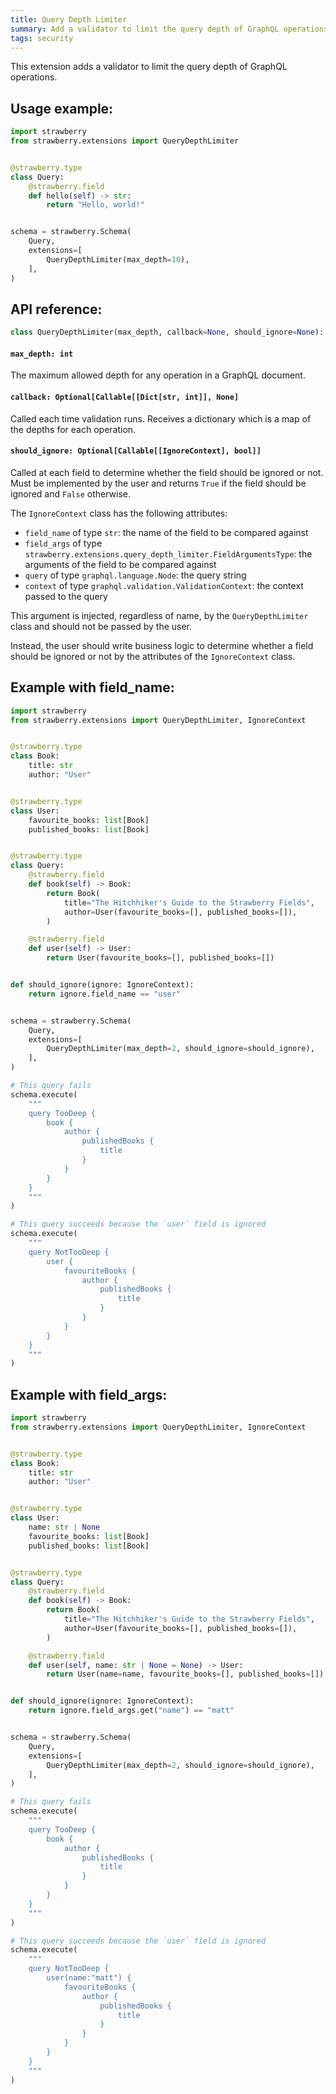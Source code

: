 ```yaml
---
title: Query Depth Limiter
summary: Add a validator to limit the query depth of GraphQL operations.
tags: security
---
```

This extension adds a validator to limit the query depth of GraphQL operations.

## Usage example:

```python
import strawberry
from strawberry.extensions import QueryDepthLimiter


@strawberry.type
class Query:
    @strawberry.field
    def hello(self) -> str:
        return "Hello, world!"


schema = strawberry.Schema(
    Query,
    extensions=[
        QueryDepthLimiter(max_depth=10),
    ],
)
```

## API reference:

```python
class QueryDepthLimiter(max_depth, callback=None, should_ignore=None): ...
```

#### `max_depth: int`

The maximum allowed depth for any operation in a GraphQL document.

#### `callback: Optional[Callable[[Dict[str, int]], None]`

Called each time validation runs. Receives a dictionary which is a map of the
depths for each operation.

#### `should_ignore: Optional[Callable[[IgnoreContext], bool]]`

Called at each field to determine whether the field should be ignored or not.
Must be implemented by the user and returns `True` if the field should be
ignored and `False` otherwise.

The `IgnoreContext` class has the following attributes:

- `field_name` of type `str`: the name of the field to be compared against
- `field_args` of type
  `strawberry.extensions.query_depth_limiter.FieldArgumentsType`: the arguments
  of the field to be compared against
- `query` of type `graphql.language.Node`: the query string
- `context` of type `graphql.validation.ValidationContext`: the context passed
  to the query

This argument is injected, regardless of name, by the `QueryDepthLimiter` class
and should not be passed by the user.

Instead, the user should write business logic to determine whether a field
should be ignored or not by the attributes of the `IgnoreContext` class.

## Example with field_name:

```python
import strawberry
from strawberry.extensions import QueryDepthLimiter, IgnoreContext


@strawberry.type
class Book:
    title: str
    author: "User"


@strawberry.type
class User:
    favourite_books: list[Book]
    published_books: list[Book]


@strawberry.type
class Query:
    @strawberry.field
    def book(self) -> Book:
        return Book(
            title="The Hitchhiker's Guide to the Strawberry Fields",
            author=User(favourite_books=[], published_books=[]),
        )

    @strawberry.field
    def user(self) -> User:
        return User(favourite_books=[], published_books=[])


def should_ignore(ignore: IgnoreContext):
    return ignore.field_name == "user"


schema = strawberry.Schema(
    Query,
    extensions=[
        QueryDepthLimiter(max_depth=2, should_ignore=should_ignore),
    ],
)

# This query fails
schema.execute(
    """
    query TooDeep {
        book {
            author {
                publishedBooks {
                    title
                }
            }
        }
    }
    """
)

# This query succeeds because the `user` field is ignored
schema.execute(
    """
    query NotTooDeep {
        user {
            favouriteBooks {
                author {
                    publishedBooks {
                        title
                    }
                }
            }
        }
    }
    """
)
```

## Example with field_args:

```python
import strawberry
from strawberry.extensions import QueryDepthLimiter, IgnoreContext


@strawberry.type
class Book:
    title: str
    author: "User"


@strawberry.type
class User:
    name: str | None
    favourite_books: list[Book]
    published_books: list[Book]


@strawberry.type
class Query:
    @strawberry.field
    def book(self) -> Book:
        return Book(
            title="The Hitchhiker's Guide to the Strawberry Fields",
            author=User(favourite_books=[], published_books=[]),
        )

    @strawberry.field
    def user(self, name: str | None = None) -> User:
        return User(name=name, favourite_books=[], published_books=[])


def should_ignore(ignore: IgnoreContext):
    return ignore.field_args.get("name") == "matt"


schema = strawberry.Schema(
    Query,
    extensions=[
        QueryDepthLimiter(max_depth=2, should_ignore=should_ignore),
    ],
)

# This query fails
schema.execute(
    """
    query TooDeep {
        book {
            author {
                publishedBooks {
                    title
                }
            }
        }
    }
    """
)

# This query succeeds because the `user` field is ignored
schema.execute(
    """
    query NotTooDeep {
        user(name:"matt") {
            favouriteBooks {
                author {
                    publishedBooks {
                        title
                    }
                }
            }
        }
    }
    """
)
```

